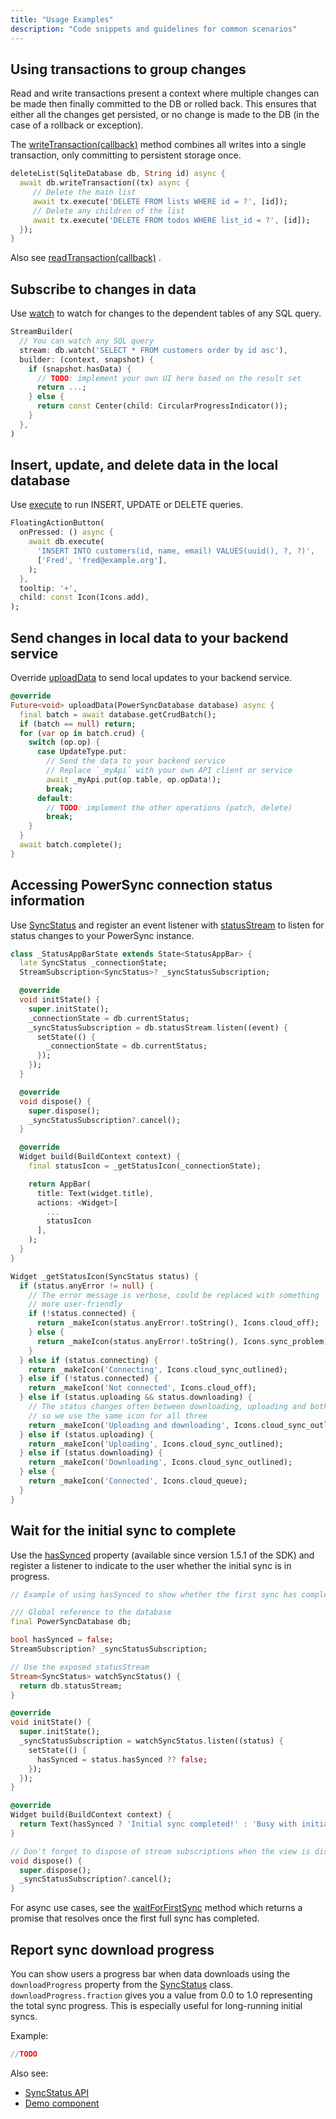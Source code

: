 ```yaml
---
title: "Usage Examples"
description: "Code snippets and guidelines for common scenarios"
---
```


## Using transactions to group changes

Read and write transactions present a context where multiple changes can be made then finally committed to the DB or rolled back. This ensures that either all the changes get persisted, or no change is made to the DB (in the case of a rollback or exception).

The [writeTransaction(callback)](https://pub.dev/documentation/powersync/latest/sqlite_async/SqliteQueries/writeTransaction.html) method combines all writes into a single transaction, only committing to persistent storage once.

```dart
deleteList(SqliteDatabase db, String id) async {
  await db.writeTransaction((tx) async {
     // Delete the main list
     await tx.execute('DELETE FROM lists WHERE id = ?', [id]);
     // Delete any children of the list
     await tx.execute('DELETE FROM todos WHERE list_id = ?', [id]);
  });
}
```

Also see [readTransaction(callback)](https://pub.dev/documentation/powersync/latest/sqlite_async/SqliteQueries/readTransaction.html) .

## Subscribe to changes in data

Use [watch](https://pub.dev/documentation/powersync/latest/sqlite_async/SqliteQueries/watch.html) to watch for changes to the dependent tables of any SQL query.

```dart
StreamBuilder(
  // You can watch any SQL query
  stream: db.watch('SELECT * FROM customers order by id asc'),
  builder: (context, snapshot) {
    if (snapshot.hasData) {
      // TODO: implement your own UI here based on the result set
      return ...;
    } else {
      return const Center(child: CircularProgressIndicator());
    }
  },
)
```

## Insert, update, and delete data in the local database

Use [execute](https://pub.dev/documentation/powersync/latest/powersync/PowerSyncDatabase/execute.html) to run INSERT, UPDATE or DELETE queries.

```dart
FloatingActionButton(
  onPressed: () async {
    await db.execute(
      'INSERT INTO customers(id, name, email) VALUES(uuid(), ?, ?)',
      ['Fred', 'fred@example.org'],
    );
  },
  tooltip: '+',
  child: const Icon(Icons.add),
);
```

## Send changes in local data to your backend service

Override [uploadData](https://pub.dev/documentation/powersync/latest/powersync/PowerSyncBackendConnector/uploadData.html) to send local updates to your backend service.

```dart
@override
Future<void> uploadData(PowerSyncDatabase database) async {
  final batch = await database.getCrudBatch();
  if (batch == null) return;
  for (var op in batch.crud) {
    switch (op.op) {
      case UpdateType.put:
        // Send the data to your backend service
        // Replace `_myApi` with your own API client or service
        await _myApi.put(op.table, op.opData!);
        break;
      default:
        // TODO: implement the other operations (patch, delete)
        break;
    }
  }
  await batch.complete();
}
```

## Accessing PowerSync connection status information

Use [SyncStatus](https://pub.dev/documentation/powersync/latest/powersync/SyncStatus-class.html) and register an event listener with [statusStream](https://pub.dev/documentation/powersync/latest/powersync/PowerSyncDatabase/statusStream.html) to listen for status changes to your PowerSync instance.


```dart
class _StatusAppBarState extends State<StatusAppBar> {
  late SyncStatus _connectionState;
  StreamSubscription<SyncStatus>? _syncStatusSubscription;

  @override
  void initState() {
    super.initState();
    _connectionState = db.currentStatus;
    _syncStatusSubscription = db.statusStream.listen((event) {
      setState(() {
        _connectionState = db.currentStatus;
      });
    });
  }

  @override
  void dispose() {
    super.dispose();
    _syncStatusSubscription?.cancel();
  }

  @override
  Widget build(BuildContext context) {
    final statusIcon = _getStatusIcon(_connectionState);

    return AppBar(
      title: Text(widget.title),
      actions: <Widget>[
        ...
        statusIcon
      ],
    );
  }
}

Widget _getStatusIcon(SyncStatus status) {
  if (status.anyError != null) {
    // The error message is verbose, could be replaced with something
    // more user-friendly
    if (!status.connected) {
      return _makeIcon(status.anyError!.toString(), Icons.cloud_off);
    } else {
      return _makeIcon(status.anyError!.toString(), Icons.sync_problem);
    }
  } else if (status.connecting) {
    return _makeIcon('Connecting', Icons.cloud_sync_outlined);
  } else if (!status.connected) {
    return _makeIcon('Not connected', Icons.cloud_off);
  } else if (status.uploading && status.downloading) {
    // The status changes often between downloading, uploading and both,
    // so we use the same icon for all three
    return _makeIcon('Uploading and downloading', Icons.cloud_sync_outlined);
  } else if (status.uploading) {
    return _makeIcon('Uploading', Icons.cloud_sync_outlined);
  } else if (status.downloading) {
    return _makeIcon('Downloading', Icons.cloud_sync_outlined);
  } else {
    return _makeIcon('Connected', Icons.cloud_queue);
  }
}
```

## Wait for the initial sync to complete

Use the [hasSynced](https://pub.dev/documentation/powersync/latest/powersync/SyncStatus/hasSynced.html) property (available since version 1.5.1 of the SDK) and register a listener to indicate to the user whether the initial sync is in progress.

```dart
// Example of using hasSynced to show whether the first sync has completed

/// Global reference to the database
final PowerSyncDatabase db;

bool hasSynced = false;
StreamSubscription? _syncStatusSubscription;

// Use the exposed statusStream
Stream<SyncStatus> watchSyncStatus() {
  return db.statusStream;
}

@override
void initState() {
  super.initState();
  _syncStatusSubscription = watchSyncStatus.listen((status) {
    setState(() {
      hasSynced = status.hasSynced ?? false;
    });
  });
}

@override
Widget build(BuildContext context) {
  return Text(hasSynced ? 'Initial sync completed!' : 'Busy with initial sync...');
}

// Don't forget to dispose of stream subscriptions when the view is disposed
void dispose() {
  super.dispose();
  _syncStatusSubscription?.cancel();
}
```

For async use cases, see the [waitForFirstSync](https://pub.dev/documentation/powersync/latest/powersync/PowerSyncDatabase/waitForFirstSync.html) method which returns a promise that resolves once the first full sync has completed.

## Report sync download progress

You can show users a progress bar when data downloads using the `downloadProgress` property from the [SyncStatus](https://todo) class. `downloadProgress.fraction` gives you a value from 0.0 to 1.0 representing the total sync progress. This is especially useful for long-running initial syncs.

Example:

```jsx
//TODO
```

Also see:
- [SyncStatus API](https://todo)
- [Demo component](https://todo)